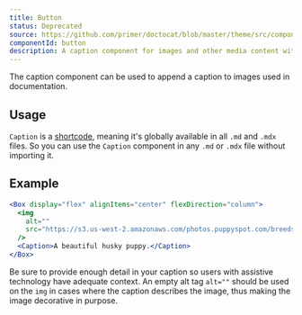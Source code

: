 ```yaml
---
title: Button
status: Deprecated
source: https://github.com/primer/doctocat/blob/master/theme/src/components/caption.js
componentId: button
description: A caption component for images and other media content with a light gray background and a small font size for additional information.
---
```


The caption component can be used to append a caption to images used in documentation.

## Usage

`Caption` is a [shortcode](https://mdxjs.com/blog/shortcodes), meaning it's globally available in all `.md` and `.mdx` files. So you can use the `Caption` component in any `.md` or `.mdx` file without importing it.

## Example

```jsx live
<Box display="flex" alignItems="center" flexDirection="column">
  <img
    alt=""
    src="https://s3.us-west-2.amazonaws.com/photos.puppyspot.com/breeds/245/card/500000291_medium.jpg"
  />
  <Caption>A beautiful husky puppy.</Caption>
</Box>
```

<Note variant="warning">


Be sure to provide enough detail in your caption so users with assistive technology have adequate context. An empty alt tag `alt=""` should be used on the `img` in cases where the caption describes the image, thus making the image decorative in purpose.

</Note>

